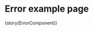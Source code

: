 

<Meta title="Components/Pages/Error"
  component={ErrorComponent}
/>

# Error example page 


<Preview>
  <Story 
    name='Error' 
    inline 
    parameters={params(ErrorComponent)}
  >
    {story(ErrorComponent)}
  </Story>
</Preview>
